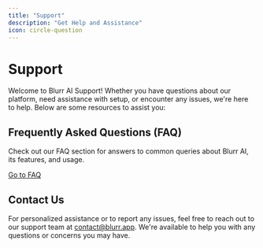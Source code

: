 ```yaml
---
title: "Support"
description: "Get Help and Assistance"
icon: circle-question
---
```


# Support

Welcome to Blurr AI Support! Whether you have questions about our platform, need assistance with setup, or encounter any issues, we're here to help. Below are some resources to assist you:

## Frequently Asked Questions (FAQ)

Check out our FAQ section for answers to common queries about Blurr AI, its features, and usage.

[Go to FAQ](/general/faq)

## Contact Us

For personalized assistance or to report any issues, feel free to reach out to our support team at [contact@blurr.app](mailto:contact@blurr.app). We're available to help you with any questions or concerns you may have.
